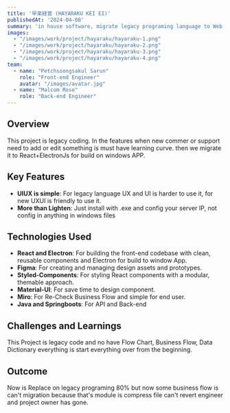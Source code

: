 ```yaml
---
title: '早楽経営 (HAYARAKU KEI EI)'
publishedAt: '2024-04-08'
summary: 'in house software, migrate legacy programing language to Web Application.'
images:
  - "/images/work/project/hayaraku/hayaraku-1.png"
  - "/images/work/project/hayaraku/hayaraku-2.png"
  - "/images/work/project/hayaraku/hayaraku-3.png"
  - "/images/work/project/hayaraku/hayaraku-4.png"
team:
  - name: "Petchsoongsakul Sarun"
    role: "Front-end Engineer"
    avatar: "/images/avatar.jpg"
  - name: "Malcom Rose"
    role: "Back-end Engineer"
---
```


## Overview

This project is legacy coding. In the features when new commer or support need to add or edit something is must have learning curve. then we migrate it to React+ElectronJs for build on windows APP.

## Key Features

- **UIUX is simple**: For legacy language UX and UI is harder to use it, for new UXUI is friendly to use it.
- **More than Lighten**: Just install with .exe and config your server IP, not config in anything in windows files

## Technologies Used

- **React and Electron**: For building the front-end codebase with clean, reusable components and Electron for build to window App.
- **Figma**: For creating and managing design assets and prototypes.
- **Styled-Components**: For styling React components with a modular, themable approach.
- **Material-UI**: For save time to design component.
- **Miro**: For Re-Check Business Flow and simple for end user.
- **Java and Springboots**: For API and Back-end

## Challenges and Learnings

This Project is legacy code and no have Flow Chart, Business Flow, Data Dictionary everything is start everything over from the beginning.

## Outcome

Now is Replace on legacy programing 80% but now some business flow is can't migration because that's module is compress file can't revert engineer and project owner has gone. 